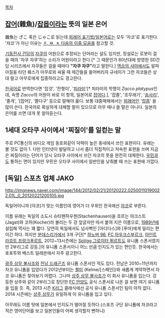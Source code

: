 [[목차]]

== [[잡어]](雜魚)/[[잡몹]]이라는 뜻의 일본 은어 ==
雜魚는 ざこ 혹은 じゃこ로 읽는데 [[외래어 표기법/일본어]]로는 모두 '자코'로 표기한다. '쟈코'가 아닌 이유는 [[ㅈ, ㅉ, ㅊ 다음의 이중 모음]]를 참고할 것.

[[기동전사 건담]]의 [[자쿠]]의 어원으로 추정되는 단어라는 설도 있지만, 정설로는 로봇이 걸을 때의 '자쿠 자쿠'하는 소리가 어원이라고 한다.[* 그 때문인가 80년대에 방영한 SD건담 시리즈에서 자쿠들은 걸을 때마다 '''"자쿠 자쿠"'''라고 말한다.]  [[역습의 샤아]]에서도 알파아질을 타던 퀘스가 아무로와 싸울 때 제간들을 쓸어버리자 규네이가 그런 자코들은 상대 말고 아무로에게 집중하라고도 경고한다.

[[한국어]]로 번역한다면 '잡것', '잔챙이', '[[피라미]]'[* 피라미의 학명이 ''Zacco platypus''인데, 속명 ''Zacco''의 어원이 바로 이 항목, 일본어로 [[잡어]]다.], '잡졸', '조무래기', '[[송사리]]', '졸개', '[잡어]', '쫄다구' 등으로 말해야 옳다. 보통 대중매체에서는 [[외래어]]인 '[[잡몹]]' 을 많이 쓴다. 한국어로 확실하게 대체할 말이 있으므로 아무 때나 쓸 말은 아니다. 일본의 은어를 쓰면 대개 못 알아듣는다.

== 1세대 오타쿠 사이에서 '찌질이'를 일컫는 말 ==
주로 PC통신의 비디오 게임 동호회같이 덕력이 높은 동네에서 쓰인 표현이다. 유래는 볼 것도 없이 1. 다만 인터넷이 발달하고 나서 좀더 직접적이고 저속한 표현을 쓰며 지금은 찌질이라는 단어가 당시 오타쿠 사이에서 쓰던 자코의 뜻을 완전히 대체한다. [[우민]]과도 통하는 면이 있지만 우민은 오타쿠 사이에서 일반인을 낮춰볼 때 쓰는 표현에 가깝다.

== [독일] 스포츠 업체 JAKO ==
http://imgnews.naver.com/image/144/2012/02/21/20120222.02500110190022.01L_0_20120221200105.jpg

독일어이니까 [야코]가 맞는 이름인데 영어가 더 우위인 한국에선 [http://www.hankyung.com/board/view.php?id=golf_setter&ch=golf&no=106&page=1&sn=&ss=&sc=&old_no=107&old_id=golf_setter&skin=&keyword=&category=4&tag=&pagenum=&sel_order=&desc=desc&cmt_page=1&cmt_order=&cmt_desc=asc&tags= 자코]로 부른다.

이름 유래는 독일의 소도시 슈타헨하우젠(Stachenhausen)을 흐르는 야크스트(Jagst)와 코허(Kocher)라 불리는 두 강 앞글자만 따서 붙여 지은 이름으로, [[1989년]]에 설립해 역사는 꽤 짧다. 당연히 독일에서도 넘사벽인 [아디다스]와 [푸마]에게 밀리는 편이긴 하다. 하지만 [[분데스리가]]에서 3개 구단[* [[하노버 96]], [[FC 아우크스부르크]], [[아인트라흐트 프랑크푸르트]], 2012~13시즌에는 [[SpVgg 그로이터 퓌르트]]도 유니폼 스폰서였지만 2부리그로 강등.]의 유니폼 스폰서이니 어느 만큼 인지도가 있는 편인듯. 한국에서는 포포투와 베스트 일레븐에서 자주 광고한다.

[[광주 상무 불사조]]와 [[전남 드래곤즈]] 유니폼 스폰서인 적도 있다. 전남은 2010~11년까지 자코 유니폼을 입었다가 2012년부터는 [[켈미]] (Kelme/[스페인])와 새롭게 계약하면서 자코 유니폼은 찾아보기 어렵다. 그나마 [[상주 상무 불사조]]가 이 회사 유니폼을 입는다. 강등한 상주와 같이 2부리그로 창단한 [[FC 안양]]도 공식 스폰서로 나온 걸 보면 여기 유니폼을 입을 듯. 즉, 2013 시즌 [[K리그]] 클래식에선 공식 유니폼 스폰서인 팀이 아직 없다. 2014 시즌에는 [[상주 상무]]가 유일하게 이 유니폼을 입고 있다.

아무래도 이름 탓에 일본에서 인지도가 떨어질 듯하다.(스포츠 구단 유니폼에 자코라고 적은 영어단어를 보고 일본인들이 어찌 생각할지 뻔하니)
